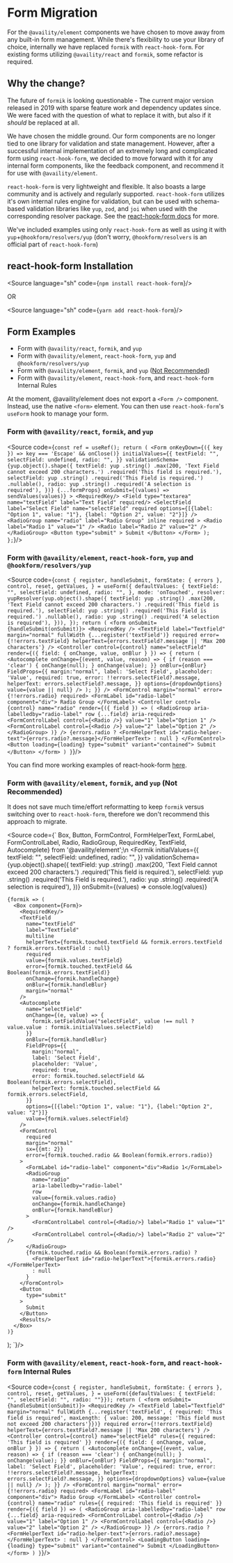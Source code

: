 
<Meta title="BS4 Migration/Form Migration" />

# Form Migration

For the `@availity/element` components we have chosen to move away from any
built-in form management. While there's flexibility to use your library of
choice, internally we have replaced `formik` with `react-hook-form`.
For existing forms utilizing `@availity/react` and `formik`,
some refactor is required.

## Why the change?

The future of `formik` is looking questionable - The current major version released
in 2019 with sparse feature work and dependency updates since.
We were faced with the question of what to replace it with, but also if it
_should_ be replaced at all.

We have chosen the middle ground. Our form components are no longer tied to
one library for validation and state management. However, after a successful
internal implementation of an extremely long and complicated form using
`react-hook-form`, we decided to move forward with it for any internal form
components, like the feedback component, and recommend it for use with `@availity/element`.

`react-hook-form` is very lightweight and flexible. It also boasts a
large community and is actively and regularly supported. `react-hook-form`
utilizes it's own internal rules engine for validation, but can be used
with schema-based validation libraries like `yup`, `zod`, and `joi`
when used with the corresponding resolver package. See the
[react-hook-form docs](https://react-hook-form.com/get-started#SchemaValidation)
for more.

We've included examples using only `react-hook-form` as well as
using it with `yup`+`@hookform/resolvers/yup` (don't worry,
`@hookform/resolvers` is an official part of `react-hook-form`)

## react-hook-form Installation

<Source
  language="sh"
  code={`
npm install react-hook-form
`}/>

OR

<Source
  language="sh"
  code={`
yarn add react-hook-form
`}/>

## Form Examples

- Form with `@availity/react`, `formik`, and `yup`
- Form with `@availity/element`, `react-hook-form`, `yup` and `@hookform/resolvers/yup`
- Form with `@availity/element`, `formik`, and `yup` (<ins>Not Recommended</ins>)
- Form with `@availity/element`, `react-hook-form`, and `react-hook-form` Internal Rules


At the moment, @availity/element does not export a `<Form />` component.
Instead, use the native `<form>` element. You can then use
`react-hook-form`'s `useForm` hook to manage your form.

### Form with `@availity/react`, `formik`, and `yup`

<Source
  code={`
  const ref = useRef();
  return (
    <Form
      onKeyDown={({ key }) => key === 'Escape' && onClose()}
      initialValues={{
        textField: "",
        selectField: undefined,
        radio: "",
      }}
      validationSchema={yup.object().shape({
        textField: yup
          .string()
          .max(200, 'Text Field cannot exceed 200 characters.')
          .required('This field is required.'),
        selectField: yup
          .string()
          .required('This Field is required.')
          .nullable(),
        radio: yup
          .string()
          .required('A selection is required'),
      })}
      {...formProps}
      onSubmit={(values) => sendValues(values)}
    >
      <RequiredKey/>
      <Field type="textarea" name="textField" label="Text Field" required/>
      <SelectField
        label="Select Field"
        name="selectField"
        required
        options={[{label: "Option 1", value: "1"}, {label: "Option 2", value: "2"}]}
      />
      <RadioGroup
        name="radio"
        label="Radio Group"
        inline
        required
      >
        <Radio label="Radio 1" value="1" />
        <Radio label="Radio 2" value="2" />
      </RadioGroup>
      <Button
        type="submit"
      >
        Submit
      </Button>
    </Form>
  );
};
`}/>

### Form with `@availity/element`, `react-hook-form`, `yup` and `@hookform/resolvers/yup`

<Source
  code={`
  const {
    register,
    handleSubmit,
    formState: { errors },
    control,
    reset,
    getValues,
  } = useForm({
    defaultValues: {
      textField: "",
      selectField: undefined,
      radio: "",
    },
    mode: 'onTouched',
    resolver: yupResolver(yup.object().shape({
      textField: yup
        .string()
        .max(200, 'Text Field cannot exceed 200 characters.')
        .required('This field is required.'),
      selectField: yup
        .string()
        .required('This Field is required.')
        .nullable(),
      radio: yup
        .string()
        .required('A selection is required'),
    })),
  });
  return (
    <form onSubmit={handleSubmit(onSubmit)}>
      <RequiredKey />
      <TextField
        label="Textfield"
        margin="normal"
        fullWidth
        {...register('textField')}
        required
        error={!!errors.textField}
        helperText={errors.textField?.message || 'Max 200 characters'}
      />
      <Controller
        control={control}
        name="selectField"
        render={({ field: { onChange, value, onBlur } }) => {
          return (
            <Autocomplete
              onChange={(event, value, reason) => {
                if (reason === 'clear') {
                  onChange(null);
                }
                onChange(value);
              }}
              onBlur={onBlur}
              FieldProps={{
                margin:"normal",
                label: 'Select Field',
                placeholder: 'Value',
                required: true,
                error: !!errors.selectField?.message,
                helperText: errors.selectField?.message,
              }}
              options={dropdownOptions}
              value={value || null}
            />
          );
        }}
      />
      <FormControl margin="normal" error={!!errors.radio} required>
        <FormLabel id="radio-label" component="div">
          Radio Group
        </FormLabel>
        <Controller
          control={control}
          name="radio"
          render={({ field }) => (
            <RadioGroup aria-labelledby="radio-label" row {...field} aria-required>
              <FormControlLabel control={<Radio />} value="1" label="Option 1" />
              <FormControlLabel control={<Radio />} value="2" label="Option 2" />
            </RadioGroup>
          )}
        />
        {errors.radio ? <FormHelperText id="radio-helper-text">{errors.radio?.message}</FormHelperText> : null }
      </FormControl>
      <Button loading={loading} type="submit" variant="contained">
        Submit
      </Button>
    </form>
  )
}
`}/>

You can find more working examples of react-hook-form [here](/docs/sample-layouts-form--docs).

### Form with `@availity/element`, `formik`, and `yup` (Not Recommended)

It does not save much time/effort reformatting to keep `formik` versus switching
over to `react-hook-form`, therefore we don't recommend this approach to migrate.

<Source
  code={`
  Box,
  Button,
  FormControl,
  FormHelperText,
  FormLabel,
  FormControlLabel,
  Radio,
  RadioGroup,
  RequiredKey,
  TextField,
  Autocomplete} from '@availity/element';\n
  <Formik
    initialValues={{
      textField: "",
      selectField: undefined,
      radio: "",
    }}
    validationSchema={yup.object().shape({
      textField: yup
        .string()
        .max(200, 'Text Field cannot exceed 200 characters.')
        .required('This field is required.'),
      selectField: yup
        .string()
        .required('This Field is required.'),
      radio: yup
        .string()
        .required('A selection is required'),
    })}
    onSubmit={(values) => console.log(values)}
  >
    {formik => (
      <Box component={Form}>
        <RequiredKey/>
        <TextField
          name="textField"
          label="Textfield"
          multiline
          helperText={formik.touched.textField && formik.errors.textField ? formik.errors.textField : null}
          required
          value={formik.values.textField}
          error={formik.touched.textField && Boolean(formik.errors.textField)}
          onChange={formik.handleChange}
          onBlur={formik.handleBlur}
          margin="normal"
        />
        <Autocomplete
          name="selectField"
          onChange={(e, value) => {
            formik.setFieldValue("selectField", value !== null ? value.value : formik.initialValues.selectField)
          }}
          onBlur={formik.handleBlur}
          FieldProps={{
            margin:"normal",
            label: 'Select Field',
            placeholder: 'Value',
            required: true,
            error: formik.touched.selectField && Boolean(formik.errors.selectField),
            helperText: formik.touched.selectField && formik.errors.selectField,
          }}
          options={[{label:"Option 1", value: "1"}, {label:"Option 2", value: "2"}]}
          value={formik.values.selectField}
        />
        <FormControl
          required
          margin="normal"
          sx={{mt: 2}}
          error={formik.touched.radio && Boolean(formik.errors.radio)}
        >
          <FormLabel id="radio-label" component="div">Radio 1</FormLabel>
          <RadioGroup
            name="radio"
            aria-labelledby="radio-label"
            row
            value={formik.values.radio}
            onChange={formik.handleChange}
            onBlur={formik.handleBlur}
          >
            <FormControlLabel control={<Radio/>} label="Radio 1" value="1" />
            <FormControlLabel control={<Radio/>} label="Radio 2" value="2" />
          </RadioGroup>
          {formik.touched.radio && Boolean(formik.errors.radio) ?
            <FormHelperText id="radio-helperText">{formik.errors.radio}</FormHelperText>
            : null
          }
        </FormControl>
        <Button
          type="submit"
        >
          Submit
        </Button>
        <Results/>
      </Box>
    )}
  </Formik>
);
`}/>

### Form with `@availity/element`, `react-hook-form`, and `react-hook-form` Internal Rules

<Source
  code={`
  const {
      register,
      handleSubmit,
      formState: { errors },
      control,
      reset,
      getValues,
    } = useForm({defaultValues: { textField: "", selectField: "", radio: ""}});
  return (
    <form onSubmit={handleSubmit(onSubmit)}>
      <RequiredKey />
      <TextField
        label="Textfield"
        margin="normal"
        fullWidth
        {...register('textField', {
          required: 'This field is required',
          maxLength: { value: 200, message: 'This field must not exceed 200 characters'}})}
        required
        error={!!errors.textField}
        helperText={errors.textField?.message || 'Max 200 characters'}
      />
      <Controller
        control={control}
        name="selectField"
        rules={{ required: 'This field is required' }}
        render={({ field: { onChange, value, onBlur } }) => {
          return (
            <Autocomplete
              onChange={(event, value, reason) => {
                if (reason === 'clear') {
                  onChange(null);
                }
                onChange(value);
              }}
              onBlur={onBlur}
              FieldProps={{
                margin:"normal",
                label: 'Select Field',
                placeholder: 'Value',
                required: true,
                error: !!errors.selectField?.message,
                helperText: errors.selectField?.message,
              }}
              options={dropdownOptions}
              value={value || null}
            />
          );
        }}
      />
      <FormControl margin="normal" error={!!errors.radio} required>
        <FormLabel id="radio-label" component="div">
          Radio Group
        </FormLabel>
        <Controller
          control={control}
          name="radio"
          rules={{ required: 'This field is required' }}
          render={({ field }) => (
            <RadioGroup aria-labelledby="radio-label" row {...field} aria-required>
              <FormControlLabel control={<Radio />} value="1" label="Option 1" />
              <FormControlLabel control={<Radio />} value="2" label="Option 2" />
            </RadioGroup>
          )}
        />
        {errors.radio ? <FormHelperText id="radio-helper-text">{errors.radio?.message}</FormHelperText> : null }
      </FormControl>
      <LoadingButton loading={loading} type="submit" variant="contained">
        Submit
      </LoadingButton>
    </form>
  )
}
`}/>
